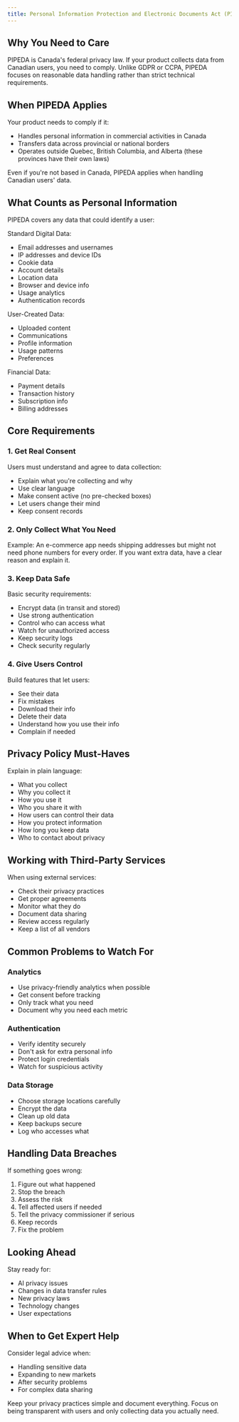 ```yaml
---
title: Personal Information Protection and Electronic Documents Act (PIPEDA)
---
```

## Why You Need to Care

PIPEDA is Canada's federal privacy law. If your product collects data from Canadian users, you need to comply. Unlike GDPR or CCPA, PIPEDA focuses on reasonable data handling rather than strict technical requirements.

## When PIPEDA Applies

Your product needs to comply if it:
- Handles personal information in commercial activities in Canada
- Transfers data across provincial or national borders 
- Operates outside Quebec, British Columbia, and Alberta (these provinces have their own laws)

Even if you're not based in Canada, PIPEDA applies when handling Canadian users' data.

## What Counts as Personal Information

PIPEDA covers any data that could identify a user:

Standard Digital Data:
- Email addresses and usernames
- IP addresses and device IDs
- Cookie data
- Account details
- Location data
- Browser and device info
- Usage analytics
- Authentication records

User-Created Data:
- Uploaded content
- Communications
- Profile information
- Usage patterns
- Preferences

Financial Data:
- Payment details
- Transaction history
- Subscription info
- Billing addresses

## Core Requirements

### 1. Get Real Consent

Users must understand and agree to data collection:
- Explain what you're collecting and why
- Use clear language
- Make consent active (no pre-checked boxes)
- Let users change their mind
- Keep consent records

### 2. Only Collect What You Need

Example: An e-commerce app needs shipping addresses but might not need phone numbers for every order. If you want extra data, have a clear reason and explain it.

### 3. Keep Data Safe

Basic security requirements:
- Encrypt data (in transit and stored)
- Use strong authentication
- Control who can access what
- Watch for unauthorized access
- Keep security logs
- Check security regularly

### 4. Give Users Control

Build features that let users:
- See their data
- Fix mistakes
- Download their info
- Delete their data
- Understand how you use their info
- Complain if needed

## Privacy Policy Must-Haves

Explain in plain language:
- What you collect
- Why you collect it
- How you use it
- Who you share it with
- How users can control their data
- How you protect information
- How long you keep data
- Who to contact about privacy

## Working with Third-Party Services

When using external services:
- Check their privacy practices
- Get proper agreements
- Monitor what they do
- Document data sharing
- Review access regularly
- Keep a list of all vendors

## Common Problems to Watch For

### Analytics
- Use privacy-friendly analytics when possible
- Get consent before tracking
- Only track what you need
- Document why you need each metric

### Authentication
- Verify identity securely
- Don't ask for extra personal info
- Protect login credentials
- Watch for suspicious activity

### Data Storage
- Choose storage locations carefully
- Encrypt the data
- Clean up old data
- Keep backups secure
- Log who accesses what

## Handling Data Breaches

If something goes wrong:
1. Figure out what happened
2. Stop the breach
3. Assess the risk
4. Tell affected users if needed
5. Tell the privacy commissioner if serious
6. Keep records
7. Fix the problem

## Looking Ahead

Stay ready for:
- AI privacy issues
- Changes in data transfer rules
- New privacy laws
- Technology changes
- User expectations

## When to Get Expert Help

Consider legal advice when:
- Handling sensitive data
- Expanding to new markets
- After security problems
- For complex data sharing

Keep your privacy practices simple and document everything. Focus on being transparent with users and only collecting data you actually need.